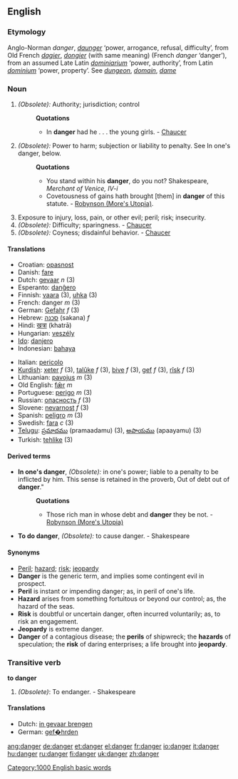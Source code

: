 ==English==

===Etymology===
Anglo-Norman ''danger'', ''[[daunger]]'' ‘power, arrogance, refusal, difficulty’, from Old French ''[[dagier]]'', ''[[dongier]]'' (with same meaning) (French ''danger'' ‘danger’), from an assumed Late Latin ''[[dominiarium]]'' ‘power, authority’, from Latin ''[[dominium]]'' ‘power, property’. See ''[[dungeon]]'', ''[[domain]]'', ''[[dame]]''

===Noun===
{{en-noun-reg}}

# ''(Obsolete):'' Authority; jurisdiction; control
#:'''Quotations'''
#:*In '''danger''' had he . . . the young girls. - [[Chaucer]]
# ''(Obsolete):'' Power to harm; subjection or liability to penalty. See In one's danger, below.
#:'''Quotations'''
#:*You stand within his '''danger''', do you not? Shakespeare, ''Merchant of Venice, IV-i''
#:*Covetousness of gains hath brought [them] in '''danger''' of this statute. - [[Robynson (More's Utopia)]].
# Exposure to injury, loss, pain, or other evil; peril; risk; insecurity.
# ''(Obsolete):'' Difficulty; sparingness. - [[Chaucer]]
# ''(Obsolete):'' Coyness; disdainful behavior. - [[Chaucer]]

====Translations====
{{top}}
*Croatian: [[opasnost]]
*Danish: [[fare]]
*Dutch: [[gevaar]] ''n'' (3)
*Esperanto: [[danĝero]]
*Finnish: [[vaara]] (3), [[uhka]] (3)
*French: danger ''m'' (3)
*German: [[Gefahr]] ''f'' (3)
*Hebrew: [[סכנה]] (sakana) ''f''
*Hindi: [[खत्रा]] (khatrā)
*Hungarian: [[veszély]]
*[[Ido]]: [[danjero]]
*Indonesian: [[bahaya]]
{{mid}}
*Italian: [[pericolo]]
*[[Kurdish]]: [[xeter]] ''f'' (3), [[talûke]] ''f'' (3), [[bive]] ''f'' (3), [[gef]] ''f'' (3), [[rîsk]] ''f'' (3)
*Lithuanian: [[pavojus]] ''m'' (3)
*Old English: [[fær|fǣr]] ''m''
*Portuguese: [[perigo]] ''m'' (3)
*Russian: [[опасность]] ''f'' (3)
*Slovene: [[nevarnost]] ''f'' (3)
*Spanish: [[peligro]] ''m'' (3)
*Swedish: [[fara]] ''c'' (3)
*[[Telugu]]: [[ప్రమాదము]] (pramaadamu) (3), [[అపాయము]] (apaayamu) (3)
*Turkish: [[tehlike]] (3)
{{bottom}}

====Derived terms====
*'''In one's danger''', ''(Obsolete):'' in one's power; liable to a penalty to be inflicted by him. This sense is retained in the proverb, Out of debt out of '''danger'''."
*:'''Quotations'''
*:*Those rich man in whose debt and '''danger''' they be not. - [[Robynson (More's Utopia)]]
*'''To do danger''', ''(Obsolete):'' to cause danger. - Shakespeare

====Synonyms====
*[[Peril]]; [[hazard]]; [[risk]]; [[jeopardy]] 
*'''Danger''' is the generic term, and implies some contingent evil in prospect. 
*'''Peril''' is instant or impending danger; as, in peril of one's life. 
*'''Hazard''' arises from something fortuitous or beyond our control; as, the hazard of the seas. 
*'''Risk''' is doubtful or uncertain danger, often incurred voluntarily; as, to risk an engagement. 
*'''Jeopardy''' is extreme danger. 
*'''Danger''' of a contagious disease; the '''perils''' of shipwreck; the '''hazards''' of speculation; the '''risk''' of daring enterprises; a life brought into '''jeopardy'''.

===Transitive verb===
'''to danger'''

#''(Obsolete)'': To endanger. - Shakespeare

====Translations====
*Dutch: [[in gevaar brengen]]
*German: [[gef�hrden]]

[[Category:1000 English basic words]]

[[ang:danger]]
[[de:danger]]
[[et:danger]]
[[el:danger]]
[[fr:danger]]
[[io:danger]]
[[it:danger]]
[[hu:danger]]
[[ru:danger]]
[[fi:danger]]
[[uk:danger]]
[[zh:danger]]